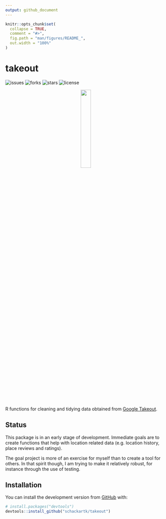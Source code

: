 ```yaml
---
output: github_document
---
```


<!-- README.md is generated from README.Rmd. Please edit that file -->

```r
knitr::opts_chunk$set(
  collapse = TRUE,
  comment = "#>",
  fig.path = "man/figures/README_",
  out.width = "100%"
)
```

# takeout

<!-- badges: start -->
![issues](https://img.shields.io/github/issues/schackartk/takeout)
![forks](https://img.shields.io/github/forks/schackartk/takeout)
![stars](https://img.shields.io/github/stars/schackartk/takeout)
![license](https://img.shields.io/github/license/schackartk/takeout)
<!-- badges: end -->

<p align="center">
  <img src="man/figures/README_tile.svg" width="25%" />
</p>



R functions for cleaning and tidying data obtained from [Google Takeout](https://takeout.google.com/).

## Status

This package is in an early stage of development. Immediate goals are to create
functions that help with location related data (e.g. location history,
place reviews and ratings).

The goal project is more of an exercise for myself than to create a tool for
others. In that spirit though, I am trying to make it relatively robust, for
instance through the use of testing.

## Installation

You can install  the development version from [GitHub](https://github.com/) with:

``` r
# install.packages("devtools")
devtools::install_github("schackartk/takeout")
```
